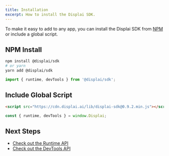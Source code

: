 ```yaml
---
title: Installation
excerpt: How to install the Displai SDK.
---
```


To make it easy to add to any app, you can install the Displai SDK from [NPM](https://www.npmjs.com/) or include a global script.

## NPM Install

```bash
npm install @displai/sdk
# or yarn
yarn add @displai/sdk
```

```js
import { runtime, devTools } from '@displai/sdk';
```

## Include Global Script

```html
<script src="https://cdn.displai.ai/lib/displai-sdk@0.9.2.min.js"></script>
```

```js
const { runtime, devTools } = window.Displai;
```

## Next Steps

- [Check out the Runtime API](/docs/displai-sdk/runtime)
- [Check out the DevTools API](/docs/displai-sdk/devtools)
